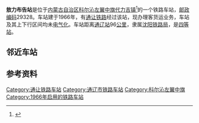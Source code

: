 {{noteTA
|1=zh-cn:始发车次; zh-hk:列車班次;
|2=zh-cn:车次; zh-hk:班次;
}}
{{Infobox China railway station
|车站名称 = 敖力布告站
|图片 = 
|图片介绍 = 
|其他名称 = 
|车站拼音 = Aolibugao
|英文名称 = Aolibugao Railway Station
|车站代码 = 56834<ref>{{cite book|title=中华人民共和国铁路车站代码（GB/T 10302-2010）|publisher=中国标准出版社|year=2010|isbn=155066140495|ignore-isbn-error=true|pages=2}}</ref>
|电报码 = ALD<ref>{{cite book|author=铁道部电子计算技术中心, 铁道部运输局|title=铁路车站站名代码表：TMIS使用|publisher=中国铁道出版社|location=北京|year=1998|isbn=9787113030995|pages=139}}</ref><ref>{{cite book|author=[[中华人民共和国铁道部|中华人民共和国铁道部]]|title=铁路电报站名略号（2012）|publisher=中国铁道出版社|location=北京|year=2012|unified=15113·3468|pages=3}}</ref>
|拼音码 = ALG
|车站地址 = [[内蒙古自治区|内蒙古自治区]][[通辽市|通辽市]][[科尔沁左翼中旗|科尔沁左翼中旗]][[代力吉镇|代力吉镇]]敖日布告嘎查
|坐标 = {{coord|44.243143|123.019560|display=inline,title}}
|归属 = [[沈阳铁路局|沈阳铁路局]]
|线路 = [[通让铁路|通让铁路]]
|车站等级 = [[四等站_(中铁)|四等站]]
}}
'''敖力布告站'''是位于[[内蒙古自治区|内蒙古自治区]][[科尔沁左翼中旗|科尔沁左翼中旗]][[代力吉镇|代力吉镇]]<ref>{{cite web|url=http://www.12306.cn/mormhweb/kyyyz/shenyang/201001/t20100124_1164.html|title=沈阳局集团公司客运站数据(车站)|publisher=[[中国铁路客户服务中心|中国铁路客户服务中心]]|accessdate=2018-05-13|archive-date=2017-12-05|archive-url=https://web.archive.org/web/20171205142631/http://www.12306.cn/mormhweb/kyyyz/shenyang/201001/t20100124_1164.html|dead-url=no}}</ref>的一个铁路车站，[[邮政编码|邮政编码]]29328。车站建于1966年，有[[通让铁路|通让铁路]]经过该站，现办理客货运业务，车站及其上下行区间均未[[电气化|电气化]]。车站距离[[通辽站|通辽站]]96[[公里|公里]]，隶属[[沈阳铁路局|沈阳铁路局]]，是[[四等站_(中铁)|四等站]]。

== 邻近车站 ==
{{start rail box|[[File:China_Railways.svg|16px]] [[中国铁路|中国铁路]]}}
{{s-inop|[[宝龙山站|宝龙山站]]<br /><s>''[[哈布土改站|哈布土改站]]''</s>、<s>''[[乜吐硕站|乜吐硕站]]''</s>、<s>''[[四井子站|四井子站]]''</s>(已撤销)|{{站|通辽}}方向}}
{{s-line|[[通让铁路|通让铁路]]<br />敖力布告站}}
{{s-inop|[[太平川站|太平川站]]<br /><s>''[[得胜村站|得胜村站]]''</s>、<s>''[[杏树岗站|杏树岗站]]''</s>(已撤销)|{{站|大庆西}}方向}}
{{end box}}

== 参考资料 ==
{{reflist}}

{{通让铁路}}
{{铁路车站小作品}}
{{内蒙古小作品}}

[[Category:通让铁路车站|Category:通让铁路车站]]
[[Category:通辽市铁路车站|Category:通辽市铁路车站]]
[[Category:科尔沁左翼中旗|Category:科尔沁左翼中旗]]
[[Category:1966年启用的铁路车站|Category:1966年启用的铁路车站]]